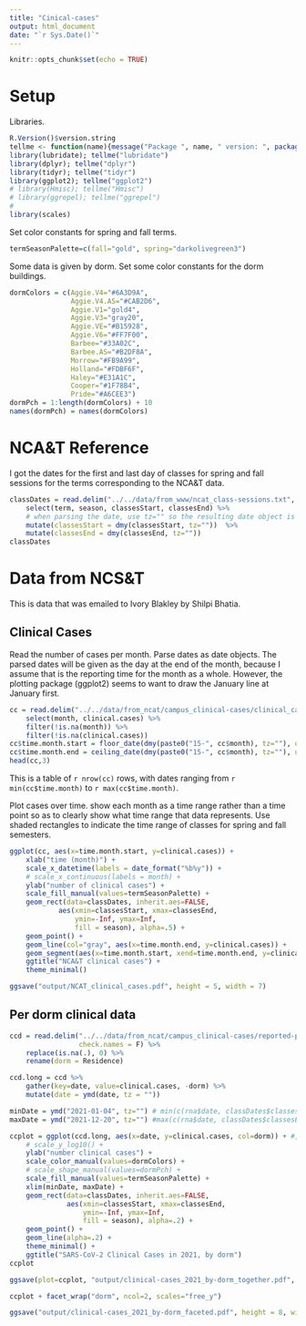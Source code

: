 ```yaml
---
title: "Cinical-cases"
output: html_document
date: "`r Sys.Date()`"
---
```


```r
knitr::opts_chunk$set(echo = TRUE)
```



# Setup

Libraries.
```r
R.Version()$version.string
tellme <- function(name){message("Package ", name, " version: ", packageVersion(name))}
library(lubridate); tellme("lubridate")
library(dplyr); tellme("dplyr")
library(tidyr); tellme("tidyr")
library(ggplot2); tellme("ggplot2")
# library(Hmisc); tellme("Hmisc")
# library(ggrepel); tellme("ggrepel")
# 
library(scales)
```

Set color constants for spring and fall terms.
```r
termSeasonPalette=c(fall="gold", spring="darkolivegreen3")
```

Some data is given by dorm.  Set some color constants for the dorm buildings.
```r
dormColors = c(Aggie.V4="#6A3D9A",
               Aggie.V4.AS="#CAB2D6",
               Aggie.V1="gold4",
               Aggie.V3="gray20",
               Aggie.VE="#B15928",
               Aggie.V6="#FF7F00",
               Barbee="#33A02C",
               Barbee.AS="#B2DF8A",
               Morrow="#FB9A99",
               Holland="#FDBF6F",
               Haley="#E31A1C",
               Cooper="#1F78B4",
               Pride="#A6CEE3")
dormPch = 1:length(dormColors) + 10
names(dormPch) = names(dormColors)
```

# NCA&T Reference

I got the dates for the first and last day of classes for spring and fall sessions for the terms corresponding to the NCA&T data.

```r
classDates = read.delim("../../data/from_www/ncat_class-sessions.txt", comment.char = "#") %>%
    select(term, season, classesStart, classesEnd) %>%
    # when parsing the date, use tz="" so the resulting date object is a POSIXct object to be compatible with ggplot2
    mutate(classesStart = dmy(classesStart, tz=""))  %>%
    mutate(classesEnd = dmy(classesEnd, tz="")) 
classDates
```

# Data from NCS&T

This is data that was emailed to Ivory Blakley by Shilpi Bhatia.

## Clinical Cases

Read the number of cases per month.  Parse dates as date objects.  The parsed dates will be given as the day at the end of the month, because I assume that is the reporting time for the month as a whole. However, the plotting package (ggplot2) seems to want to draw the January line at January first.

```r
cc = read.delim("../../data/from_ncat/campus_clinical-cases/clinical_cases_2021-2023.txt") %>% 
    select(month, clinical.cases) %>% 
    filter(!is.na(month)) %>% 
    filter(!is.na(clinical.cases)) 
cc$time.month.start = floor_date(dmy(paste0("15-", cc$month), tz=""), unit = "month") %>% as.POSIXct()
cc$time.month.end = ceiling_date(dmy(paste0("15-", cc$month), tz=""), unit = "month") %>% as.POSIXct()
head(cc,3)
```

This is a table of ``r nrow(cc)`` rows, with dates ranging from ``r min(cc$time.month)`` to ``r max(cc$time.month)``.

Plot cases over time. show each month as a time range rather than a time point so as to clearly show what time range that data represents. Use shaded rectangles to indicate the time range of classes for spring and fall semesters.

```r
ggplot(cc, aes(x=time.month.start, y=clinical.cases)) +
    xlab("time (month)") +
    scale_x_datetime(labels = date_format("%b%y")) +
    # scale_x_continuous(labels = month) +
    ylab("number of clinical cases") +
    scale_fill_manual(values=termSeasonPalette) +
    geom_rect(data=classDates, inherit.aes=FALSE,
            aes(xmin=classesStart, xmax=classesEnd,
                ymin=-Inf, ymax=Inf,
                fill = season), alpha=.5) +
    geom_point() +
    geom_line(col="gray", aes(x=time.month.end, y=clinical.cases)) +
    geom_segment(aes(x=time.month.start, xend=time.month.end, y=clinical.cases)) +
    ggtitle("NCA&T clinical cases") +
    theme_minimal()
```

```r
ggsave("output/NCAT_clinical_cases.pdf", height = 5, width = 7)
```





## Per dorm clinical data

```r
ccd = read.delim("../../data/from_ncat/campus_clinical-cases/reported-pos-tests_all_2021_byWeek.txt", 
                 check.names = F) %>%
    replace(is.na(.), 0) %>%
    rename(dorm = Residence)

ccd.long = ccd %>% 
    gather(key=date, value=clinical.cases, -dorm) %>%
    mutate(date = ymd(date, tz = ""))

```


```r
minDate = ymd("2021-01-04", tz="") # min(c(rna$date, classDates$classesStart, ccd.long$date)) #min(rna$date) #"2021-01-04 EST"
maxDate = ymd("2021-12-20", tz="") #max(c(rna$date, classDates$classesEnd, ccd.long$date))

ccplot = ggplot(ccd.long, aes(x=date, y=clinical.cases, col=dorm)) + #, pch=dorm
    # scale_y_log10() +
    ylab("number clinical cases") +
    scale_color_manual(values=dormColors) +
    # scale_shape_manual(values=dormPch) +
    scale_fill_manual(values=termSeasonPalette) +
    xlim(minDate, maxDate) +
    geom_rect(data=classDates, inherit.aes=FALSE,
              aes(xmin=classesStart, xmax=classesEnd,
                  ymin=-Inf, ymax=Inf,
                  fill = season), alpha=.2) +
    geom_point() +
    geom_line(alpha=.2) +
    theme_minimal() +
    ggtitle("SARS-CoV-2 Clinical Cases in 2021, by dorm")
ccplot
```

```r
ggsave(plot=ccplot, "output/clinical-cases_2021_by-dorm_together.pdf", width = 6, height = 4)
```

```r
ccplot + facet_wrap("dorm", ncol=2, scales="free_y")
```

```r
ggsave("output/clinical-cases_2021_by-dorm_faceted.pdf", height = 8, width = 7)
```


